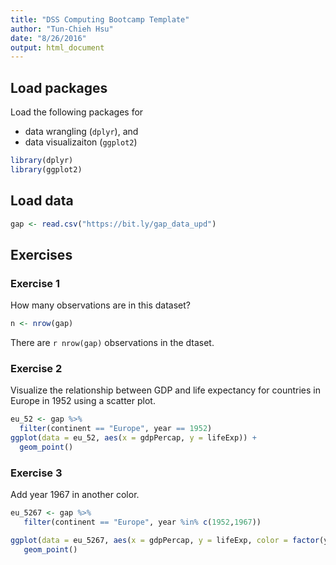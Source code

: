 ```yaml
---
title: "DSS Computing Bootcamp Template"
author: "Tun-Chieh Hsu"
date: "8/26/2016"
output: html_document
---
```


## Load packages

Load the following packages for 

- data wrangling (`dplyr`), and 
- data visualizaiton (`ggplot2`)

```r
library(dplyr)
library(ggplot2)
```

## Load data

```r
gap <- read.csv("https://bit.ly/gap_data_upd")
```

## Exercises

### Exercise 1

How many observations are in this dataset?

```r
n <- nrow(gap)
```

There are `r nrow(gap)` observations in the dtaset.

### Exercise 2

Visualize the relationship between GDP and life expectancy for 
countries in Europe in 1952 using a scatter plot.

```r
eu_52 <- gap %>%
  filter(continent == "Europe", year == 1952)
ggplot(data = eu_52, aes(x = gdpPercap, y = lifeExp)) +
  geom_point()  
```

### Exercise 3

Add year 1967 in another color.

```r
eu_5267 <- gap %>%
   filter(continent == "Europe", year %in% c(1952,1967))

ggplot(data = eu_5267, aes(x = gdpPercap, y = lifeExp, color = factor(year))) +
   geom_point()
```

